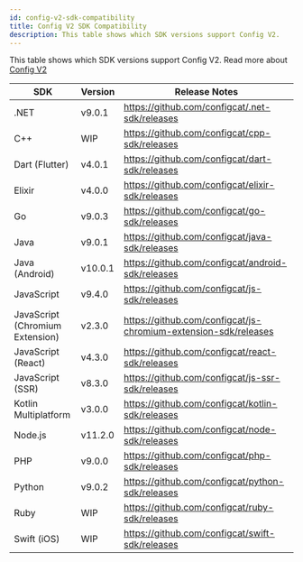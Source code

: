 ```yaml
---
id: config-v2-sdk-compatibility
title: Config V2 SDK Compatibility
description: This table shows which SDK versions support Config V2.
---
```


This table shows which SDK versions support Config V2. Read more about [Config V2](../config-v2)

| SDK                             | Version | Release Notes                                                   |
| ------------------------------- |---------| --------------------------------------------------------------- |
| .NET                            | v9.0.1  | https://github.com/configcat/.net-sdk/releases                  |
| C++                             | WIP     | https://github.com/configcat/cpp-sdk/releases                   |
| Dart (Flutter)                  | v4.0.1  | https://github.com/configcat/dart-sdk/releases                  |
| Elixir                          | v4.0.0  | https://github.com/configcat/elixir-sdk/releases                |
| Go                              | v9.0.3  | https://github.com/configcat/go-sdk/releases                    |
| Java                            | v9.0.1  | https://github.com/configcat/java-sdk/releases                  |
| Java (Android)                  | v10.0.1 | https://github.com/configcat/android-sdk/releases               |
| JavaScript                      | v9.4.0  | https://github.com/configcat/js-sdk/releases                    |
| JavaScript (Chromium Extension) | v2.3.0  | https://github.com/configcat/js-chromium-extension-sdk/releases |
| JavaScript (React)              | v4.3.0  | https://github.com/configcat/react-sdk/releases                 |
| JavaScript (SSR)                | v8.3.0  | https://github.com/configcat/js-ssr-sdk/releases                |
| Kotlin Multiplatform            | v3.0.0  | https://github.com/configcat/kotlin-sdk/releases                |
| Node.js                         | v11.2.0 | https://github.com/configcat/node-sdk/releases                  |
| PHP                             | v9.0.0  | https://github.com/configcat/php-sdk/releases                   |
| Python                          | v9.0.2  | https://github.com/configcat/python-sdk/releases                |
| Ruby                            | WIP     | https://github.com/configcat/ruby-sdk/releases                  |
| Swift (iOS)                     | WIP     | https://github.com/configcat/swift-sdk/releases                 |
